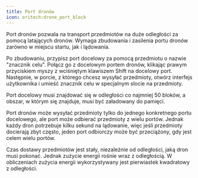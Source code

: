```yaml
---  
title: Port dronów  
icon: oritech:drone_port_block  
---  
```


<center>  
<ModAsset location="oritech:drone_port_block" width={256} />  
</center>  

Port dronów pozwala na transport przedmiotów na duże odległości za pomocą latających dronów. Wymaga zbudowania i zasilenia portu dronów zarówno w miejscu startu, jak i lądowania.  

Po zbudowaniu, przypisz port docelowy za pomocą przedmiotu o nazwie "znacznik celu". Połącz go z docelowym portem dronów, klikając prawym przyciskiem myszy z wciśniętym klawiszem Shift na docelowy port. Następnie, w porcie, z którego chcesz wysyłać przedmioty, otwórz interfejs użytkownika i umieść znacznik celu w specjalnym slocie na przedmioty.  

Port docelowy musi znajdować się w odległości co najmniej 50 bloków, a obszar, w którym się znajduje, musi być załadowany do pamięci.  

Port dronów może wysyłać przedmioty tylko do jednego konkretnego portu docelowego, ale port może odbierać przedmioty z wielu portów. Jednak każdy dron potrzebuje kilku sekund na lądowanie, więc jeśli przedmioty docierają zbyt często, jeden port odbiorczy może być przeciążony, gdy jest celem wielu portów.  

Czas dostawy przedmiotów jest stały, niezależnie od odległości, jaką dron musi pokonać. Jednak zużycie energii rośnie wraz z odległością. W obliczeniach zużycia energii wykorzystywany jest pierwiastek kwadratowy z odległości.  
